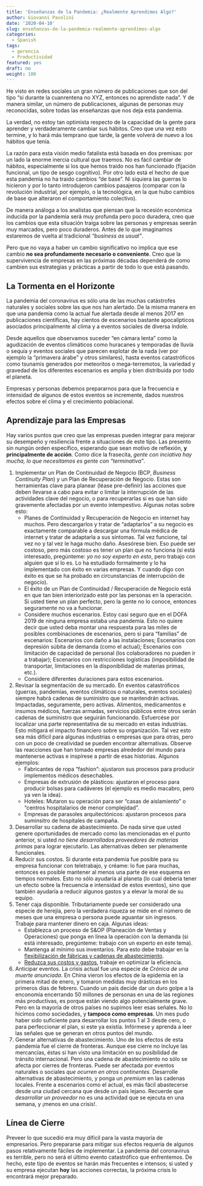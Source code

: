 ```yaml
---
title: 'Enseñanzas de la Pandemia: ¿Realmente Aprendimos Algo?'
author: Giovanni Pavolini
date: '2020-04-10'
slug: enseñanzas-de-la-pandemia-realmente-aprendimos-algo
categories:
  - Spanish
tags:
  - gerencia
  - Productividad
featured: yes
draft: no
weight: 100
---
```


He visto en redes sociales un gran número de publicaciones que son del tipo "si durante la cuanrentena no XYZ, entonces no aprendiste nada". Y de manera similar, un número de publicaciones, algunas de personas muy reconocidas, sobre todas las enseñanzas que nos deja esta pandemia.

La verdad, no estoy tan optimista respecto de la capacidad de la gente para aprender y verdaderamente cambiar sus hábitos. Creo que una vez esto termine, y lo hará más temprano que tarde, la gente volverá de nuevo a los hábitos que tenía.

La razón para esta visión medio fatalista está basada en dos premisas: por un lado la enorme inercia cultural que traemos. No es fácil cambiar de hábitos, especialmente si los que hemos traido nos han funcionado (fijación funcional, un tipo de sesgo cognitivo). Por otro lado está el hecho de que esta pandemia no ha traido cambios "de base". Ni siquiera las guerras lo hicieron y por lo tanto introdujeron cambios pasajeros (comparar con la revolución industrial, por ejemplo, o la tecnológica, en la que hubo cambios de base que alteraron el comportamiento colectivo).

De manera análoga a los analistas que piensan que la recesión económica inducida por la pandemia será muy profunda pero poco duradera, creo que los cambios que esta situación traiga sobre las personas y empresas seerán muy marcados, pero poco duraderos. Antes de lo que imaginamos estaremos de vuelta al tradicional _"business as usual"_.

Pero que no vaya a haber un cambio significativo no implica que ese cambio **no sea profundamente necesario o conveniente**. Creo que la supervivencia de empresas en las próximas décadas dependerá de como cambien sus estrategias y prácticas a partir de todo lo que está pasando.

## La Tormenta en el Horizonte

La pandemia del coronavirus es sólo una de las muchas catástrofes naturales y sociales sobre las que nos han alertado. De la misma manera en que una pandemia como la actual fue alertada desde al menos 2017 en publicaciones científicas, hay cientos de escenarios bastante apocalípticos asociados principalmente al clima y a eventos sociales de diversa índole.

Desde aquellos que observamos suceder "en cámara lenta" como la agudización de eventos climáticos como huracanes y temporadas de lluvía o sequía y eventos sociales que parecen explotar de la nada (ver por ejemplo la "primavera árabe" y otros similares), hasta eventos catastróficos como tsunamis generados por meteoritos o mega-terremotos, la variedad \emdash y gravedad \emdash de los diferentes escenarios es amplia y bien distribuida por todo el planeta.

Empresas y personas debemos prepararnos para que la frecuencia e intensidad de algunos de estos eventos se incremente, dados nuestros efectos sobre el clima y el crecimiento poblacional.

## Aprendizaje para las Empresas

Hay varios puntos que creo que las empresas pueden integrar para mejorar su desempeño y resiliencia frente a situaciones de este tipo. Las presento sin nungún orden específico, esperando que sean motivo de reflexión, **y principalmente de acción**. Como dice la frasecita, _gente con inciativa hay mucha, lo que necesitamos es gente con "terminativa"_.

1. Implementar un Plan de Continuidad de Negocio (BCP, _Business Continuity Plan_) y un Plan de Recuperación de Negocio. Estas son herramientas clave para planear (léase pre-definir) las acciones que deben llevarse a cabo para evitar o limitar la interrupción de las actividades clave del negocio, o para recuperarlas si es que han sido gravemente afectadas por un evento intempestivo. Algunas notas sobre esto:
    + Planes de Continuidad y Recuperación de Negocio en internet hay muchos. Pero descargarlos y tratar de "adaptarlos" a su negocio es exactamente comparable a descargar una fórmula médica de internet y tratar de adaptarla a sus síntomas. Tal vez funcione, tal vez no y tal vez le haga mucho daño. Asesórese bien. Eso puede ser costoso, pero más costoso es tener un plan que no funciona (si está interesado, pregúnteme: _yo no soy experto en esto_, pero trabajo con alguien que sí lo es. Lo ha estudiado formalmente y lo ha implementado con éxito en varias empresas. Y cuando digo con éxito es que se ha probado en circunstancias de interrupción de negocio).
    + El éxito de un Plan de Continuidad / Recuperación de Negocio está en que tan bien interiorizado esté por las personas en la operación. Si usted tiene un plan perfecto, pero la gente no lo conoce, entonces seguramente no va a funcionar.
    + Considere muchos escenarios. Estoy casi seguro que en el DOFA 2019 de ninguna empresa estaba una pandemia. Esto no quiere decir que usted deba montar una respuesta para las miles de posibles combinaciones de escenarios, pero si para "familias" de escenarios: Escenarios con daño a las instalaciones; Escenarios con depresión súbita de demanda (como el actual); Escenarios con limitación de capacidad de personal (los colaboradores no pueden ir a trabajar); Escenarios con restricciones logísticas (imposibilidad de transportar, limitaciones en la disponibilidad de materias primas, etc.).
    + Considere diferentes duraciones para estos escenarios.
2. Revisar la segmentación de su mercado. En eventos catastróficos (guerras, pandemias, eventos climáticos o naturales, eventos sociales) siempre habrá cadenas de suministro que se mantendrán activas. Impactadas, seguramente, pero activas. Alimentos, medicamentos e insumos médicos, fuerzas armadas, servicios públicos entre otros serán cadenas de suministro que seguirán funcionando. Esfuercése por localizar una parte representativa de su mercado en estas industrias. Esto mitigará el impacto financiero sobre su organización. Tal vez esto sea más difícil para algunas industrias o empresas que para otras, pero con un poco de creatividad se pueden encontrar alternativas. Observe las reacciones que han tomado empresas alrededor del mundo para mantenerse activas e inspírese a partir de esas historias. Algunos ejemplos:
    + Fabricantes de ropa "fashion": ajustaron sus procesos para producir implementos médicos desechables.
    + Empresas de extrusión de plásticos: ajustaron el proceso para producir bolsas para cadáveres (el ejemplo es medio macabro, pero ya ven la idea).
    + Hoteles: Mutaron su operación para ser "casas de aislamiento" o "centros hospitalarios de menor complejidad".
    + Empresas de parasoles arquitectónicos: ajustaron procesos para suminsitro de hospitales de campaña.
3. Desarrollar su cadena de abastecimiento. De nada sirve que usted genere oportunidades de mercado como las mencionadas en el punto anterior, si usted _no tiene desarrollados proveedores de materias primas_ para lograr ejecutarlo. Las alternativas deben ser plenamente funcionales.
4. Reducir sus costos. Si durante esta pandemia fue posible para su empresa funcionar con teletrabajo, y créame: lo fue para muchas, entonces es posible mantener al menos una parte de ese esquema en tiempos normales. Esto no sólo ayudaría al planeta (lo cual debería tener un efecto sobre la frecuencia e intensidad de estos eventos), sino que también ayudaría a reducir algunos gastos y a elevar la moral de su equipo.
5. Tener caja disponible. Tributariamente puede ser considerado una especie de herejía, pero la verdadera riqueza se mide en el número de meses que una empresa o persona puede aguantar sin ingresos. Trabaje para mantener dinero en caja. Algunas ideas:
    + Establezca un proceso de S&OP (Planeación de Ventas y Operaciones) que ponga en línea la operación con la demanda (si está interesado, pregúnteme: trabajo con un experto en este tema).
    + Mantenga al mínimo sus inventarios. Para esto debe trabajar en la [flexibilización de fábricas y cadenas de abastecimiento](/servicios/logistica/).
    + [Reduzca sus costos y gastos](/servicios/productividad/), trabaje en optimizar la eficiencia.
5. Anticipar eventos. La crisis actual fue una especie de _Crónica de una muerte anunciada_. En China vieron los efectos de la epidemia en la primera mitad de enero, y tomaron medidas muy drásticas en los primeros días de febrero. Cuando un país decide dar un duro golpe a la enconomía encerrando 50 millones de personas en una de las regiones más productivas, es porque están viendo algo potencialmente grave. Pero en la mayoría de otros países no supimos leer esas señales. No lo hicimos como sociedades, y **tampoco como empresas**. Un mes pudo haber sido suficiente para desarrollar los puntos 1 al 3 desde cero, o para perfeccionar el plan, si este ya existía. Infórmese y aprenda a leer las señales que se generan en otros puntos del mundo.
6. Generar alternativas de abastecimiento. Uno de los efectos de esta pandemia fue el cierre de fronteras. Aunque ese cierre no incluye las mercancías, éstas si han visto una limitación en su posibilidad de tránsito internacional. Pero una cadena de abastecimiento no sólo se afecta por cierres de fronteras. Puede ser afectada por eventos naturales o sociales _que ocurren en otros continentes_. Desarrolle alternativas de abastecimiento, y ponga un _premium_ en las cadenas locales. Frente a escenarios como el actual, es más fácil abastecerse desde una ciudad cercana que desde un país lejano. Recuerde que _desarrollar un proveedor_ no es una actividad que se ejecuta en una semana, y ¡menos en una crisis!.

## Línea de Cierre
Preveer lo que sucedió era muy difícil para la vasta mayoría de empresarios. Pero prepararse para mitigar sus efectos requería de algunos pasos relativamente fáciles de implementar. La pandemia del coronavirus es terrible, pero no será el último evento catastrófico que enfrentemos. De hecho, este tipo de eventos se harán más frecuentes e intensos; si usted y su empresa ejecutan **hoy** las acciones correctas, la próxima crisis lo encontrará mejor preparado.
